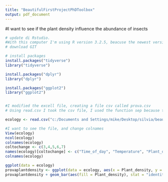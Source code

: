 ---
title: "BeautifulFirstProjectPhDToolbox"
output: pdf_document
---


#I want to see if the plant density influence the abundance of insects

```{r, echo=FALSE}

# update di Rstudio. 
#With this computer I'm using R version 3.2.5, beacuse the newest version give me a fatal error(I'm using windows xp)
# download GIT

# install packages 
install.packages("tidyverse")
library("tidyverse")

install.packages("dplyr")
library("dplyr")

install.packages("ggplot2")
library("ggplot2")


#I modified the excell file, creating a file csv called prova.csv
# Using read.csv I took the csv file, I used the function sep because the file has the ";" as separator

ecology <- read.csv("c:/Documents and Settings/mike/Desktop/silvia/beautiful/data/raw/prova.csv", sep = ";")

#I want to see the file, and change colnames
View(ecology)
ncol(ecology)
colnames(ecology)
coltochange <- c(3,4,5,6,7)
names(ecology)[coltochange] <- c("Time_of_day", "Temperature", "Plant_density", "Abundance_of_insects", "Taxonomic_units")
colnames(ecology)

ggplot(data = ecology)
provaplantdensity <- ggplot(data = ecology, aes(x = Plant_density, y = Abundance_of_insects)) 
provaplantdensity + geom_bar(aes(fill = Plant_density), stat = "identity", position = "dodge") + facet_grid(~Time_of_day) + theme_classic() +xlab("Plant density") + ylab("Abundance of insects")

```
